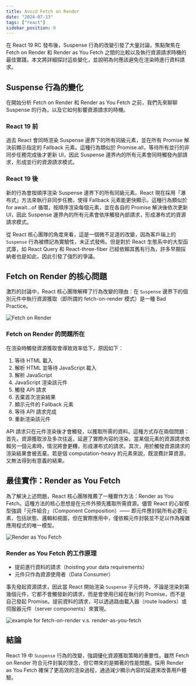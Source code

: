 ```yaml
---
title: Avoid Fetch on Render
date: "2024-07-13"
tags: ["react"]
sidebar_position: 0
---
```


在 React 19 RC 發布後，Suspense 行為的改變引發了大量討論，焦點聚焦在 Fetch on Render 和 Render as You Fetch 之間的比較以及執行資源請求時機的最佳實踐。本文將詳細探討這些變化，並說明為何應該避免在渲染時進行資料請求。

## Suspense 行為的變化

在開始分析 Fetch on Render 和 Render as You Fetch 之前，我們先來聊聊 Suspense 的行為，以及它如何影響資源請求的時機。

### React 19 前

過去 React 會同時渲染 Suspense 邊界下的所有同級元素，並在所有 Promise 解決前顯示指定的 Fallback 元素。這種行為類似於 Promise.all，等待所有並行的非同步任務完成後才更新 UI，因此 Suspense 邊界內的所有元素會同時觸發內部請求，形成並行的資源請求模式。

### React 19 後

新的行為會按順序渲染 Suspense 邊界下的所有同級元素。React 現在採用「瀑布式」方法來執行非同步任務，使得 Fallback 元素能更快顯示。這種行為類似於 for await...of 循環，按順序渲染每個元素，並在各自的 Promise 解決後依次更新 UI，因此 Suspense 邊界內的所有元素會依序觸發內部請求，形成瀑布式的資源請求模式。

從 React 核心團隊的角度來看，這是一個微不足道的改變，因為客戶端上的 `Suspense` 行為被標記為實驗性，未正式發佈。但是對於 React 生態系中的大型函式庫，如 React Query 和 React-three-fiber 已經依賴其舊有行為，許多早期採納者也是如此，因此引發了強烈的爭議。

## Fetch on Render 的核心問題

激烈的討論中，React 核心團隊解釋了行為改變的理由：在 `Suspense` 邊界下的個別元件中執行資源獲取（即所謂的 fetch-on-render 模式）是一種 Bad Practice。

![Fetch on Render](./img/fetch-on-render.png)

### Fetch on Render 的問題所在

在渲染時觸發資源獲取會導致效率低下，原因如下：

1. 等待 HTML 載入
2. 解析 HTML 並等待 JavaScript 載入
3. 解析 JavaScript
4. JavaScript 渲染該元件
5. 觸發 API 請求
6. 丟棄首次渲染結果
7. 顯示元件的 Fallback 元素
8. 等待 API 請求完成
9. 重新渲染該元件

API 請求只在元件渲染後才會觸發，以獲取所需的資料。這種方式存在兩個問題：首先，資源獲取涉及多次往返，延遲了實際內容的渲染，當某個元素的資源請求依賴另一個元素時，情況將會更糟，形成瀑布式的請求。其次，用於觸發資源請求的渲染結果會被丟棄。若是個 computation-heavy 的元素來說，既浪費計算資源，又無法得到有意義的結果。

## 最佳實作：Render as You Fetch

為了解決上述問題，React 核心團隊推薦了一種實作方法：Render as You Fetch。這種方法的核心思想是在元件外預先獲取所需資源。儘管 React 的心智模型強調「元件組合」（Component Composition）—— 即元件應封裝所有必要元素，包括狀態、邏輯和視圖，但在實際應用中，僅依賴元件封裝並不足以作為複雜應用程式的唯一模型。

![Render as You Fetch](./img/render-as-you-fetch.png)

### Render as You Fetch 的工作原理

- 提前進行資料的請求（hoisting your data requirements）
- 元件只作為資源使用者（Data Consumer）

事先發起資源請求，因此當 React 開始渲染 `Suspense` 子元件時，不論是渲染到第幾個元件，它都不會觸發新的請求，而是會使用已經在執行的 Promise，而不是自己發起 Promise。提前資料的請求，可以透過路由載入器（route loaders）或伺服器元件（server components）來實現。

![example for fetch-on-render v.s. render-as-you-fetch](./img/fetch-on-render-vs-render-as-you-fetch.png)

## 結論

React 19 中 `Suspense` 行為的改變，強調優化資源獲取策略的重要性。雖然 Fetch on Render 符合元件封裝的理念，但它帶來的是顯著的性能問題。採用 Render as You Fetch 確保了更高效的渲染過程，通過減少顯示內容的延遲來改善用戶體驗。
